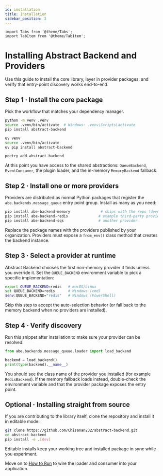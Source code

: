 ```yaml
---
id: installation
title: Installation
sidebar_position: 2
---
```


```mdx-code-block
import Tabs from '@theme/Tabs';
import TabItem from '@theme/TabItem';
```

# Installing Abstract Backend and Providers

Use this guide to install the core library, layer in provider packages, and verify that entry-point discovery works end-to-end.

## Step 1 · Install the core package

Pick the workflow that matches your dependency manager.

<Tabs>
<TabItem value="pip" label="pip" default>

```bash
python -m venv .venv
source .venv/bin/activate  # Windows: .venv\Scripts\activate
pip install abstract-backend
```

</TabItem>
<TabItem value="uv" label="uv">

```bash
uv venv
source .venv/bin/activate
uv pip install abstract-backend
```

</TabItem>
<TabItem value="poetry" label="Poetry">

```bash
poetry add abstract-backend
```

</TabItem>
</Tabs>

At this point you have access to the shared abstractions: `QueueBackend`, `EventConsumer`, the plugin loader, and the in-memory `MemoryBackend` fallback.

## Step 2 · Install one or more providers

Providers are distributed as normal Python packages that register the `abe.backends.message_queue` entry point group. Install as many as you need:

```bash
pip install abe-backend-memory              # ships with the repo (development only)
pip install abe-backend-redis              # example third-party provider
pip install abe-backend-sqs                # another provider
```

Replace the package names with the providers published by your organization. Providers must expose a `from_env()` class method that creates the backend instance.

## Step 3 · Select a provider at runtime

Abstract Backend chooses the first non-memory provider it finds unless you override it. Set the `QUEUE_BACKEND` environment variable to pick a specific implementation:

```bash
export QUEUE_BACKEND=redis   # macOS/Linux
set QUEUE_BACKEND=redis      # Windows (cmd)
$env:QUEUE_BACKEND="redis"   # Windows (PowerShell)
```

Skip this step to accept the auto-selection behavior (or fall back to the memory backend when no providers are installed).

## Step 4 · Verify discovery

Run this snippet after installation to make sure your provider can be resolved:

```python
from abe.backends.message_queue.loader import load_backend

backend = load_backend()
print(type(backend).__name__)
```

You should see the class name of the provider you installed (for example `RedisBackend`). If the memory fallback loads instead, double-check the environment variable and that the provider package exposes the entry point.

## Optional · Installing straight from source

If you are contributing to the library itself, clone the repository and install it in editable mode:

```bash
git clone https://github.com/Chisanan232/abstract-backend.git
cd abstract-backend
pip install -e .[dev]
```

Editable installs keep your working tree and installed package in sync while you experiment.

Move on to [How to Run](./how-to-run.mdx) to wire the loader and consumer into your application.
